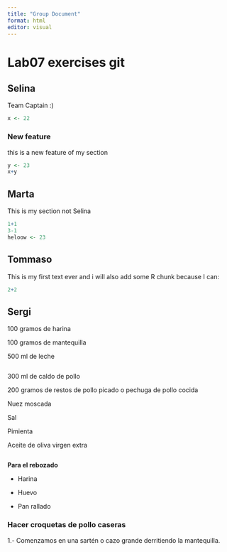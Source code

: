 ```yaml
---
title: "Group Document"
format: html
editor: visual
---
```


# Lab07 exercises git

## Selina

Team Captain :)

```r
x <- 22
```

### New feature

this is a new feature of my section

```r
y <- 23
x+y
```

## Marta

This is my section not Selina

```r
1+1
3-1
heloow <- 23

```

## Tommaso

This is my first text ever and i will also add some R chunk because I can:

```r
2+2
```

## Sergi

100 gramos de harina

100 gramos de mantequilla

500 ml de leche

```r

```

300 ml de caldo de pollo

200 gramos de restos de pollo picado o pechuga de pollo cocida

Nuez moscada

Sal

Pimienta

Aceite de oliva virgen extra

```r

```

**Para el rebozado**

-   Harina

-   Huevo

-   Pan rallado

### **Hacer croquetas de pollo caseras**

1.- Comenzamos en una sartén o cazo grande derritiendo la mantequilla.
